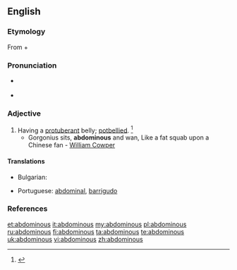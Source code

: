 ==English==

===Etymology===
From {{etyl|la}} {{term|abdomin-||abdomen|lang=la}} + {{term|-ous|lang=en}}

===Pronunciation===
* {{a|RP}} {{IPA|/æbˈdɒm.ə.nəs/}}
* {{a|US}} {{IPA|/æbˈdɑm.ə.nəs/}}

===Adjective===
{{en-adj}}

# Having a [[protuberant]] belly; [[potbellied]]. {{defdate|Mid 17<sup>th</sup> century.}}<ref>{{reference-book | last =| first = | authorlink =  | coauthors =  | editor =Brown, Lesley  | others =  | title = The Shorter Oxford English Dictionary | origdate =  | origyear = 1933| origmonth =  | url =  | format =  | accessdate =  | accessyear =  | accessmonth =  | edition = 5th | date =  | year =2003| month =  | publisher =Oxford University Press  | location =Oxford, UK | language =  | id =  | doi = | isbn =978-0-19-860575-7 | lccn = | ol = | pages =3| chapter =  | chapterurl =  | quote =}}</ref>
#* Gorgonius sits, '''abdominous''' and wan, Like a fat squab upon a Chinese fan - [[w:William Cowper|William Cowper]]

====Translations====
{{trans-top|pot-bellied}}
* Bulgarian: {{t-|bg|шкембелия}}
{{trans-mid}}
* Portuguese: [[abdominal]], {{qualifier|figuratively}} [[barrigudo]]
{{trans-bottom}}

===References===
<references/>

[[et:abdominous]]
[[it:abdominous]]
[[my:abdominous]]
[[pl:abdominous]]
[[ru:abdominous]]
[[fi:abdominous]]
[[ta:abdominous]]
[[te:abdominous]]
[[uk:abdominous]]
[[vi:abdominous]]
[[zh:abdominous]]